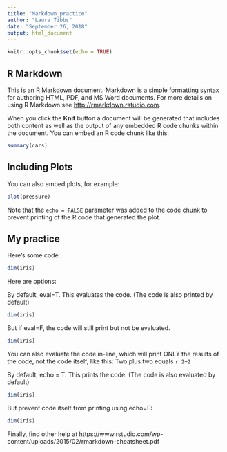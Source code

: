 ```yaml
---
title: "Markdown_practice"
author: "Laura Tibbs"
date: "September 26, 2018"
output: html_document
---
```


```r
knitr::opts_chunk$set(echo = TRUE)
```

## R Markdown

This is an R Markdown document. Markdown is a simple formatting syntax for authoring HTML, PDF, and MS Word documents. For more details on using R Markdown see <http://rmarkdown.rstudio.com>.

When you click the **Knit** button a document will be generated that includes both content as well as the output of any embedded R code chunks within the document. You can embed an R code chunk like this:

```r
summary(cars)
```

## Including Plots

You can also embed plots, for example:

```r
plot(pressure)
```

Note that the `echo = FALSE` parameter was added to the code chunk to prevent printing of the R code that generated the plot.

## My practice

Here's some code:
```r
dim(iris)
```

Here are options:

By default, eval=T. This evaluates the code. (The code is also printed by default)
```r
dim(iris)
```

But if eval=F, the code will still print but not be evaluated.
```r
dim(iris)
```

You can also evaluate the code in-line, which will print ONLY the results of the code, not the code itself, like this:
Two plus two equals `r 2+2`

By default, echo = T. This prints the code. (The code is also evaluated by default)
```r
dim(iris)
```

But prevent code itself from printing using echo=F:
```r
dim(iris)
```

Finally, find other help at https://www.rstudio.com/wp-content/uploads/2015/02/rmarkdown-cheatsheet.pdf